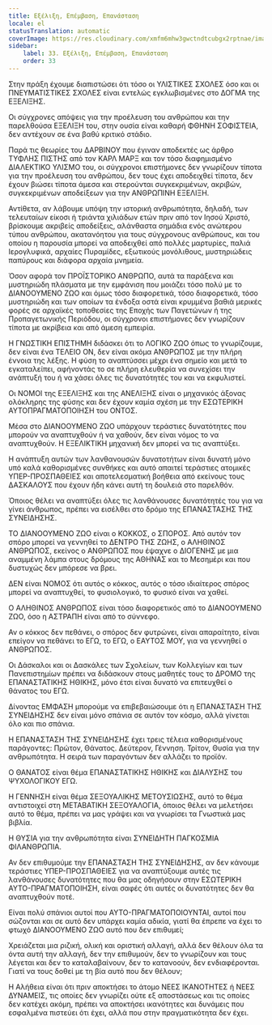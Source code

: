 ```yaml
---
title: Εξέλιξη, Επέμβαση, Επανάσταση
locale: el
statusTranslation: automatic
coverImage: https://res.cloudinary.com/xmfm6mhw3gwctndtcubgx2rptnae/image/upload/v1740337243/small_cover_educacion_fundamental_a051170f1c.webp
sidebar:
    label: 33. Εξέλιξη, Επέμβαση, Επανάσταση
    order: 33
---
```

Στην πράξη έχουμε διαπιστώσει ότι τόσο οι ΥΛΙΣΤΙΚΕΣ ΣΧΟΛΕΣ όσο και οι ΠΝΕΥΜΑΤΙΣΤΙΚΕΣ ΣΧΟΛΕΣ είναι εντελώς εγκλωβισμένες στο ΔΟΓΜΑ της ΕΞΕΛΙΞΗΣ.

Οι σύγχρονες απόψεις για την προέλευση του ανθρώπου και την παρελθούσα ΕΞΕΛΙΞΗ του, στην ουσία είναι καθαρή ΦΘΗΝΗ ΣΟΦΙΣΤΕΙΑ, δεν αντέχουν σε ένα βαθύ κριτικό στάδιο.

Παρά τις θεωρίες του ΔΑΡΒΙΝΟΥ που έγιναν αποδεκτές ως άρθρο ΤΥΦΛΗΣ ΠΙΣΤΗΣ από τον ΚΑΡΛ ΜΑΡΞ και τον τόσο διαφημισμένο ΔΙΑΛΕΚΤΙΚΟ ΥΛΙΣΜΟ του, οι σύγχρονοι επιστήμονες δεν γνωρίζουν τίποτα για την προέλευση του ανθρώπου, δεν τους έχει αποδειχθεί τίποτα, δεν έχουν βιώσει τίποτα άμεσα και στερούνται συγκεκριμένων, ακριβών, συγκεκριμένων αποδείξεων για την ΑΝΘΡΩΠΙΝΗ ΕΞΕΛΙΞΗ.

Αντίθετα, αν λάβουμε υπόψη την ιστορική ανθρωπότητα, δηλαδή, των τελευταίων είκοσι ή τριάντα χιλιάδων ετών πριν από τον Ιησού Χριστό, βρίσκουμε ακριβείς αποδείξεις, αλάνθαστα σημάδια ενός ανώτερου τύπου ανθρώπου, ακατανόητου για τους σύγχρονους ανθρώπους, και του οποίου η παρουσία μπορεί να αποδειχθεί από πολλές μαρτυρίες, παλιά Ιερογλυφικά, αρχαίες Πυραμίδες, εξωτικούς μονόλιθους, μυστηριώδεις παπύρους και διάφορα αρχαία μνημεία.

Όσον αφορά τον ΠΡΟΪΣΤΟΡΙΚΟ ΑΝΘΡΩΠΟ, αυτά τα παράξενα και μυστηριώδη πλάσματα με την εμφάνιση που μοιάζει τόσο πολύ με το ΔΙΑΝΟΟΥΜΕΝΟ ΖΩΟ και όμως τόσο διαφορετικά, τόσο διαφορετικά, τόσο μυστηριώδη και των οποίων τα ένδοξα οστά είναι κρυμμένα βαθιά μερικές φορές σε αρχαϊκές τοποθεσίες της Εποχής των Παγετώνων ή της Προπαγετωνικής Περιόδου, οι σύγχρονοι επιστήμονες δεν γνωρίζουν τίποτα με ακρίβεια και από άμεση εμπειρία.

Η ΓΝΩΣΤΙΚΗ ΕΠΙΣΤΗΜΗ διδάσκει ότι το ΛΟΓΙΚΟ ΖΩΟ όπως το γνωρίζουμε, δεν είναι ένα ΤΕΛΕΙΟ ΟΝ, δεν είναι ακόμα ΑΝΘΡΩΠΟΣ με την πλήρη έννοια της λέξης. Η φύση το αναπτύσσει μέχρι ένα σημείο και μετά το εγκαταλείπει, αφήνοντάς το σε πλήρη ελευθερία να συνεχίσει την ανάπτυξή του ή να χάσει όλες τις δυνατότητές του και να εκφυλιστεί.

Οι ΝΟΜΟΙ της ΕΞΕΛΙΞΗΣ και της ΑΝΕΛΙΞΗΣ είναι ο μηχανικός άξονας ολόκληρης της φύσης και δεν έχουν καμία σχέση με την ΕΣΩΤΕΡΙΚΗ ΑΥΤΟΠΡΑΓΜΑΤΟΠΟΙΗΣΗ του ΟΝΤΟΣ.

Μέσα στο ΔΙΑΝΟΟΥΜΕΝΟ ΖΩΟ υπάρχουν τεράστιες δυνατότητες που μπορούν να αναπτυχθούν ή να χαθούν, δεν είναι νόμος το να αναπτυχθούν. Η ΕΞΕΛΙΚΤΙΚΗ μηχανική δεν μπορεί να τις αναπτύξει.

Η ανάπτυξη αυτών των λανθανουσών δυνατοτήτων είναι δυνατή μόνο υπό καλά καθορισμένες συνθήκες και αυτό απαιτεί τεράστιες ατομικές ΥΠΕΡ-ΠΡΟΣΠΑΘΕΙΕΣ και αποτελεσματική βοήθεια από εκείνους τους ΔΑΣΚΑΛΟΥΣ που έχουν ήδη κάνει αυτή τη δουλειά στο παρελθόν.

Όποιος θέλει να αναπτύξει όλες τις λανθάνουσες δυνατότητές του για να γίνει άνθρωπος, πρέπει να εισέλθει στο δρόμο της ΕΠΑΝΑΣΤΑΣΗΣ ΤΗΣ ΣΥΝΕΙΔΗΣΗΣ.

ΤΟ ΔΙΑΝΟΟΥΜΕΝΟ ΖΩΟ είναι ο ΚΟΚΚΟΣ, ο ΣΠΟΡΟΣ. Από αυτόν τον σπόρο μπορεί να γεννηθεί το ΔΕΝΤΡΟ ΤΗΣ ΖΩΗΣ, ο ΑΛΗΘΙΝΟΣ ΑΝΘΡΩΠΟΣ, εκείνος ο ΑΝΘΡΩΠΟΣ που έψαχνε ο ΔΙΟΓΕΝΗΣ με μια αναμμένη λάμπα στους δρόμους της ΑΘΗΝΑΣ και το Μεσημέρι και που δυστυχώς δεν μπόρεσε να βρει.

ΔΕΝ είναι ΝΟΜΟΣ ότι αυτός ο κόκκος, αυτός ο τόσο ιδιαίτερος σπόρος μπορεί να αναπτυχθεί, το φυσιολογικό, το φυσικό είναι να χαθεί.

Ο ΑΛΗΘΙΝΟΣ ΑΝΘΡΩΠΟΣ είναι τόσο διαφορετικός από το ΔΙΑΝΟΟΥΜΕΝΟ ΖΩΟ, όσο η ΑΣΤΡΑΠΗ είναι από το σύννεφο.

Αν ο κόκκος δεν πεθάνει, ο σπόρος δεν φυτρώνει, είναι απαραίτητο, είναι επείγον να πεθάνει το ΕΓΩ, το ΕΓΩ, ο ΕΑΥΤΟΣ ΜΟΥ, για να γεννηθεί ο ΑΝΘΡΩΠΟΣ.

Οι Δάσκαλοι και οι Δασκάλες των Σχολείων, των Κολλεγίων και των Πανεπιστημίων πρέπει να διδάσκουν στους μαθητές τους το ΔΡΟΜΟ της ΕΠΑΝΑΣΤΑΤΙΚΗΣ ΗΘΙΚΗΣ, μόνο έτσι είναι δυνατό να επιτευχθεί ο θάνατος του ΕΓΩ.

Δίνοντας ΕΜΦΑΣΗ μπορούμε να επιβεβαιώσουμε ότι η ΕΠΑΝΑΣΤΑΣΗ ΤΗΣ ΣΥΝΕΙΔΗΣΗΣ δεν είναι μόνο σπάνια σε αυτόν τον κόσμο, αλλά γίνεται όλο και πιο σπάνια.

Η ΕΠΑΝΑΣΤΑΣΗ ΤΗΣ ΣΥΝΕΙΔΗΣΗΣ έχει τρεις τέλεια καθορισμένους παράγοντες: Πρώτον, Θάνατος. Δεύτερον, Γέννηση. Τρίτον, Θυσία για την ανθρωπότητα. Η σειρά των παραγόντων δεν αλλάζει το προϊόν.

Ο ΘΑΝΑΤΟΣ είναι θέμα ΕΠΑΝΑΣΤΑΤΙΚΗΣ ΗΘΙΚΗΣ και ΔΙΑΛΥΣΗΣ του ΨΥΧΟΛΟΓΙΚΟΥ ΕΓΩ.

Η ΓΕΝΝΗΣΗ είναι θέμα ΣΕΞΟΥΑΛΙΚΗΣ ΜΕΤΟΥΣΙΩΣΗΣ, αυτό το θέμα αντιστοιχεί στη ΜΕΤΑΒΑΤΙΚΗ ΣΕΞΟΥΑΛΟΓΙΑ, όποιος θέλει να μελετήσει αυτό το θέμα, πρέπει να μας γράψει και να γνωρίσει τα Γνωστικά μας βιβλία.

Η ΘΥΣΙΑ για την ανθρωπότητα είναι ΣΥΝΕΙΔΗΤΗ ΠΑΓΚΟΣΜΙΑ ΦΙΛΑΝΘΡΩΠΙΑ.

Αν δεν επιθυμούμε την ΕΠΑΝΑΣΤΑΣΗ ΤΗΣ ΣΥΝΕΙΔΗΣΗΣ, αν δεν κάνουμε τεράστιες ΥΠΕΡ-ΠΡΟΣΠΑΘΕΙΕΣ για να αναπτύξουμε αυτές τις λανθάνουσες δυνατότητες που θα μας οδηγήσουν στην ΕΣΩΤΕΡΙΚΗ ΑΥΤΟ-ΠΡΑΓΜΑΤΟΠΟΙΗΣΗ, είναι σαφές ότι αυτές οι δυνατότητες δεν θα αναπτυχθούν ποτέ.

Είναι πολύ σπάνιοι αυτοί που ΑΥΤΟ-ΠΡΑΓΜΑΤΟΠΟΙΟΥΝΤΑΙ, αυτοί που σώζονται και σε αυτό δεν υπάρχει καμία αδικία, γιατί θα έπρεπε να έχει το φτωχό ΔΙΑΝΟΟΥΜΕΝΟ ΖΩΟ αυτό που δεν επιθυμεί;

Χρειάζεται μια ριζική, ολική και οριστική αλλαγή, αλλά δεν θέλουν όλα τα όντα αυτή την αλλαγή, δεν την επιθυμούν, δεν το γνωρίζουν και τους λέγεται και δεν το καταλαβαίνουν, δεν το κατανοούν, δεν ενδιαφέρονται. Γιατί να τους δοθεί με τη βία αυτό που δεν θέλουν;

Η Αλήθεια είναι ότι πριν αποκτήσει το άτομο ΝΕΕΣ ΙΚΑΝΟΤΗΤΕΣ ή ΝΕΕΣ ΔΥΝΑΜΕΙΣ, τις οποίες δεν γνωρίζει ούτε εξ αποστάσεως και τις οποίες δεν κατέχει ακόμη, πρέπει να αποκτήσει ικανότητες και δυνάμεις που εσφαλμένα πιστεύει ότι έχει, αλλά που στην πραγματικότητα δεν έχει.

